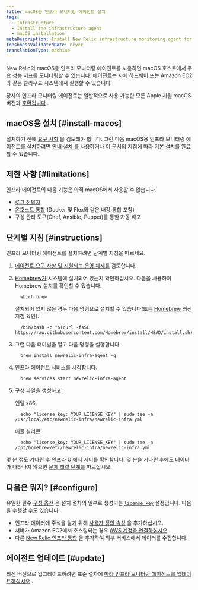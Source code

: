 ```yaml
---
title: macOS용 인프라 모니터링 에이전트 설치
tags:
  - Infrastructure
  - Install the infrastructure agent
  - macOS installation
metaDescription: Install New Relic infrastructure monitoring agent for macOS using Homebrew.
freshnessValidatedDate: never
translationType: machine
---
```


New Relic의 macOS용 인프라 모니터링 에이전트를 사용하면 macOS 호스트에서 주요 성능 지표를 모니터링할 수 있습니다. 에이전트는 자체 하드웨어 또는 Amazon EC2와 같은 클라우드 시스템에서 실행할 수 있습니다.

당사의 인프라 모니터링 에이전트는 일반적으로 사용 가능한 모든 Apple 지원 macOS 버전과 [호환됩니다](/docs/infrastructure/install-infrastructure-agent/get-started/requirements-infrastructure-agent) .

## macOS용 설치 [#install-macos]

설치하기 전에 [요구 사항](/docs/infrastructure/new-relic-infrastructure/getting-started/compatibility-requirements-new-relic-infrastructure) 을 검토해야 합니다. 그런 다음 macOS용 인프라 모니터링 에이전트를 설치하려면 [안내 설치 를](/docs/full-stack-observability/observe-everything/get-started/new-relic-guided-install-overview/) 사용하거나 이 문서의 지침에 따라 기본 설치를 완료할 수 있습니다.

## 제한 사항 [#limitations]

인프라 에이전트의 다음 기능은 아직 macOS에서 사용할 수 없습니다.

* [로그 전달자](/docs/logs/enable-log-management-new-relic/enable-log-monitoring-new-relic/forward-your-logs-using-infrastructure-agent/)
* [온호스트 통합](/docs/integrations/host-integrations/get-started/introduction-host-integrations/) (Docker 및 Flex와 같은 내장 통합 포함)
* 구성 관리 도구(Chef, Ansible, Puppet)를 통한 자동 배포

## 단계별 지침 [#instructions]

인프라 모니터링 에이전트를 설치하려면 단계별 지침을 따르세요.

1. [에이전트 요구 사항 및 지원되는 운영 체제를](/docs/infrastructure/new-relic-infrastructure/getting-started/compatibility-requirements-new-relic-infrastructure) 검토합니다.

2. [Homebrew가](https://brew.sh/) 시스템에 설치되어 있는지 확인하십시오. 다음을 사용하여 Homebrew 설치를 확인할 수 있습니다.

   ```
     which brew
   ```

   설치되어 있지 않은 경우 다음 명령으로 설치할 수 있습니다(또는 [Homebrew](https://brew.sh/) 최신 지침 확인).

   ```
     /bin/bash -c "$(curl -fsSL https://raw.githubusercontent.com/Homebrew/install/HEAD/install.sh)"
   ```

3. 그런 다음 터미널을 열고 다음 명령을 실행합니다.

   ```
     brew install newrelic-infra-agent -q
   ```

4. 인프라 에이전트 서비스를 시작합니다.

   ```
     brew services start newrelic-infra-agent
   ```

5. 구성 파일을 생성하고 <InlinePopover type="licenseKey"/>:

   인텔 x86:

   ```
     echo "license_key: YOUR_LICENSE_KEY" | sudo tee -a /usr/local/etc/newrelic-infra/newrelic-infra.yml
   ```

   애플 실리콘:

   ```
     echo "license_key: YOUR_LICENSE_KEY" | sudo tee -a /opt/homebrew/etc/newrelic-infra/newrelic-infra.yml
   ```

몇 분 정도 기다린 후 [인프라 UI에서 서버를 확인합니다](/docs/infrastructure/infrastructure-ui-pages/infra-ui-overview). 몇 분을 기다린 후에도 데이터가 나타나지 않으면 [문제 해결 단계를](/docs/infrastructure/new-relic-infrastructure/troubleshooting/no-data-appears-infrastructure) 따르십시오.

<InstallFeedback/>

## 다음은 뭐지? [#configure]

유일한 필수 [구성 옵션](/docs/infrastructure/install-configure-infrastructure/configuration/configure-infrastructure-agent) 은 설치 절차의 일부로 생성되는 [`license_key`](/docs/Infrastructure-configure-your-agent#conf-license_key) 설정입니다. 다음을 수행할 수도 있습니다.

* 인프라 데이터에 주석을 달기 위해 [사용자 정의 속성](/docs/Infrastructure-configure-your-agent#conf-custom_attributes) 을 추가하십시오.
* 서버가 Amazon EC2에서 호스팅되는 경우 [AWS 계정을 연결하십시오](/docs/infrastructure-amazon-aws-ec2-integration#connect) .
* 다른 [New Relic 인프라 통합](/docs/infrastructure/integrations-getting-started/getting-started/introduction-infrastructure-integrations) 을 추가하여 외부 서비스에서 데이터를 수집합니다.

## 에이전트 업데이트 [#update]

최신 버전으로 업그레이드하려면 표준 절차에 [따라 인프라 모니터링 에이전트를 업데이트하십시오](/docs/infrastructure/new-relic-infrastructure/installation/update-infrastructure-agent) .